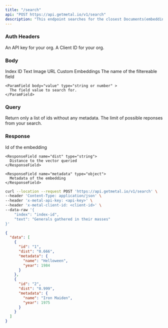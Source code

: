```yaml
---
title: "/search"
api: "POST https://api.getmetal.io/v1/search"
description: "This endpoint searches for the closest Documents(embeddings)"
---
```


### Auth Headers

<ParamField required header="x-metal-api-key" type="string">
  An API key for your org.
</ParamField>

<ParamField required header="x-metal-client-id" type="string">
  A Client ID for your org.
</ParamField>

### Body

<ParamField body="index" type="string" placeholder="Index ID" required>
  Index ID
</ParamField>

<ParamField body="text" type="string">
  Text
</ParamField>

<ParamField body="imageUrl" type="string">
  Image URL
</ParamField>

<ParamField body="embedding" type="number[]">
  Custom Embeddings
</ParamField>

<ParamField body="filters" type="object[]">
  <Expandable title="properties">
    <ParamField body="field" type="string">
      The name of the filtereable field
    </ParamField>

    <ParamField body="value" type="string or number" >
      The field value to search for.
    </ParamField>

  </Expandable>
</ParamField>

### Query

<ParamField query="idsOnly" type="boolean" default="false">
  Return only a list of ids without any metadata.
</ParamField>

<ParamField query="limit" type="number" default="5">
  The limit of possible reponses from your search.
</ParamField>

### Response

<ResponseField name="data" type="Results Array">
  <Expandable title="properties">
    <ResponseField name="id" type="string">
      Id of the embedding
    </ResponseField>

    <ResponseField name="dist" type="string">
      Distance to the vector queried
    </ResponseField>

    <ResponseField name="metadata" type="object">
      Metadata of the embedding
    </ResponseField>

  </Expandable>
</ResponseField>

<RequestExample>

```bash Example Request
curl --location --request POST 'https://api.getmetal.io/v1/search' \
--header 'Content-Type: application/json' \
--header 'x-metal-api-key: <api-key>' \
--header 'x-metal-client-id: <client-id>' \
--data-raw '{
    "index": "index-id",
    "text": "Generals gathered in their masses"
}'
```

</RequestExample>

<ResponseExample>

```json Response
{
  "data": [
    {
      "id": "1",
      "dist": "0.666",
      "metadata": {
        "name": "Helloween",
        "year": 1984
      }
    },
    {
      "id": "2",
      "dist": "0.999",
      "metadata": {
        "name": "Iron Maiden",
        "year": 1975
      }
    }
  ]
}
```

</ResponseExample>
